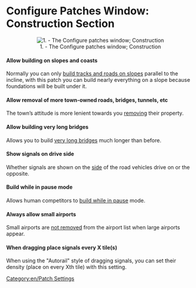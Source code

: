 =Configure Patches Window: Construction Section=

<center>[[File:en/Patches-construction.png|center|frame|1. - The Configure patches window; Construction]]</center>

====Allow building on slopes and coasts====
Normally you can only [[en/Archive/Manual/Settings/Build on slopes|build tracks and roads on slopes]] parallel to the incline, with this patch you can build nearly everything on a slope because foundations will be built under it.

====Allow removal of more town-owned roads, bridges, tunnels, etc====
The town’s attitude is more lenient towards you [[en/Archive/Manual/Settings/Extra dynamite|removing]] their property.

====Allow building very long bridges====
Allows you to build [[en/Archive/Manual/Settings/Longer bridges|very long bridges]] much longer than before.

====Show signals on drive side====
Whether signals are shown on the [[en/Archive/Manual/Settings/Show signals on the drive side|side]] of the road vehicles drive on or the opposite.

====Build while in pause mode====
Allows human competitors to [[en/Archive/Manual/Settings/Build in pause|build while in pause]] mode.

====Always allow small airports====
Small airports are [[en/Archive/Manual/Settings/Always allow small airport|not removed]] from the airport list when large airports appear.

====When dragging place signals every X tile(s)====
When using the "Autorail" style of dragging signals, you can set their density (place on every Xth tile) with this setting.

[[Category:en/Patch Settings]]